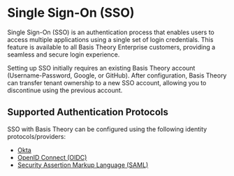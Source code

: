 

# Single Sign-On (SSO) <Enterprise />

Single Sign-On (SSO) is an authentication process that enables users to access multiple applications using a single set of login credentials.
This feature is available to all Basis Theory Enterprise customers, providing a seamless and secure login experience.

<Alert>Setting up SSO initially requires an existing Basis Theory account (Username-Password, Google, or GitHub).
After configuration, Basis Theory can transfer tenant ownership to a new SSO account, allowing you to discontinue using the previous account.</Alert>

## Supported Authentication Protocols

SSO with Basis Theory can be configured using the following identity protocols/providers:

- [Okta](/docs/features/sso/configure-sso-with-okta)
- [OpenID Connect (OIDC)](/docs/features/sso/configure-sso-with-oidc)
- [Security Assertion Markup Language (SAML)](/docs/features/sso/configure-sso-with-saml)

